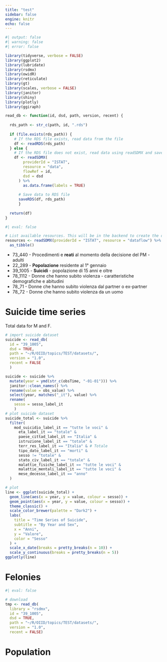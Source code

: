 ```yaml
---
title: "test"
sidebar: false
engine: knitr
echo: false
---
```


```r
#| output: false
#| warning: false
#| error: false

library(tidyverse, verbose = FALSE)
library(ggplot2)
library(lubridate)
library(rsdmx)
library(owidR)
library(reticulate)
library(gt)
library(scales, verbose = FALSE)
library(janitor)
library(shiny)
library(plotly)
library(ggiraph)
```

```r


read_db <- function(id, dsd, path, version, recent) {
  
  rds_path <- str_c(path, id, ".rds")
  
  if (file.exists(rds_path)) {
    # If the RDS file exists, read data from the file
    df <- readRDS(rds_path)
  } else {
    # If the RDS file does not exist, read data using readSDMX and save to RDS
    df <- readSDMX(
        providerId = "ISTAT",
        resource = "data", 
        flowRef = id,
        dsd = dsd
      ) %>% 
        as.data.frame(labels = TRUE)
      
      # Save data to RDS file
      saveRDS(df, rds_path)
      }
  
  return(df)
}

```


```r
#| eval: false

# List available resources. This will be in the backend to create the different datasets.
resources <- readSDMX(providerId = "ISTAT", resource = "dataflow") %>% 
  as_tibble()
```

-   73_440 - Procedimenti e **reati** al momento della decisione del PM - adulti
-   22_289 - **Popolazione** residente al 1° gennaio
-   39_1005 - **Suicidi** - popolazione di 15 anni e oltre
-   78_1112 - Donne che hanno subito violenza - caratteristiche demografiche e abitudini
-   78_71 - Donne che hanno subito violenza dal partner o ex-partner
-   78_72 - Donne che hanno subito violenza da un uomo

# Suicide time series

Total data for M and F.

```r
# import suicide dataset
suicide <- read_db(
  id = "39_1005",
  dsd = TRUE,
  path = "~/R/OIID/topics/TEST/datasets/",
  version = "1.0",
  recent = FALSE
  )
```

```r
suicide <- suicide %>% 
  mutate(year = ymd(str_c(obsTime, "-01-01"))) %>%
  janitor::clean_names() %>%
  rename(value = obs_value) %>%
  select(year, matches("_it"), value) %>% 
  rename(
    sesso = sesso_label_it
    )
# plot suicide dataset 
suicide_total <- suicide %>% 
  filter(
    mod_suicidio_label_it == "tutte le voci" &
      eta_label_it == "totale" &
      paese_cittad_label_it == "Italia" &
      istruzione_label_it == "totale" &
      terr_res_label_it == "Italia" & # Totale
      tipo_dato_label_it == "morti" &
      sesso != "totale" &
      stato_civ_label_it == "totale" &
      malattie_fisiche_label_it == "tutte le voci" &
      malattie_mentali_label_it == "tutte le voci" &
      mese_decesso_label_it == "anno"
  )
```


```r
# plot
line <- ggplot(suicide_total) +
  geom_line(aes(x = year, y = value, colour = sesso)) +
  geom_point(aes(x = year, y = value, colour = sesso)) +
  theme_classic() +
  scale_color_brewer(palette = "Dark2") +
  labs(
    title = "Time Series of Suicide",
    subtitle = "By Year and Sex",
    x = "Anni",
    y = "Valore",
    color = "Sesso"
  ) +
  scale_x_date(breaks = pretty_breaks(n = 10)) +
  scale_y_continuous(breaks = pretty_breaks(n = 5))
ggplotly(line)
```

# Felonies

```r
#| eval: false

# download
tmp <- read_db(
  library = "rsdmx",
  id = "39_1005",
  dsd = TRUE,
  path = "~/R/OIID/topics/TEST/datasets/",
  version = "1.0",
  recent = FALSE)
```


# Population

```r

```





